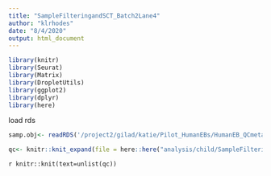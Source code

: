 ```yaml
---
title: "SampleFilteringandSCT_Batch2Lane4"
author: "klrhodes"
date: "8/4/2020"
output: html_document
---
```


```r
library(knitr)
library(Seurat)
library(Matrix)
library(DropletUtils)
library(ggplot2)
library(dplyr)
library(here)
```

load rds
```r
samp.obj<- readRDS('/project2/gilad/katie/Pilot_HumanEBs/HumanEB_QCmetadata/Batch2_Lane4_seurat_NoNorm_QCMetaAdded.rds')
```

```r
qc<- knitr::knit_expand(file = here::here("analysis/child/SampleFilteringAndSCT.Rmd"))
```

`r knitr::knit(text=unlist(qc))`

